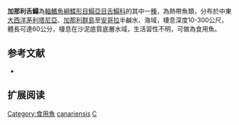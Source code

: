 {{Speciesbox
| name = 加那利舌鰨
| image = 
| image_width = 250px
| image_caption = 
| status = NE
| status_system = IUCN3.1
| genus = Cynoglossus
| species = canariensis
| authority = [[Steindachner|Steindachner]], [[1882|1882]]
| synonyms = *''Cynoglossus senegalensis canariensis, Steindachner, 1882''
*''Cynoglossus lagoensis, Regan, 1915''
}}

'''加那利舌鰨'''為[[輻鰭魚綱|輻鰭魚綱]][[鰈形目|鰈形目]][[鰨亞目|鰨亞目]][[舌鰨科|舌鰨科]]的其中一[[種|種]]，為熱帶魚類，分布於中東[[大西洋|大西洋]][[茅利塔尼亞|茅利塔尼亞]]、[[加那利群島|加那利群島]]至[[安哥拉|安哥拉]]半鹹水、海域，棲息深度10-300公尺，體長可達60公分，棲息在沙泥底質底層水域，生活習性不明，可做為食用魚。

==参考文献==
*{{FishBase_species|genus=Cynoglossus|species=canariensis|year=2014|month=4}}

== 扩展阅读 ==
{{refbegin}}
{{wikispecies-inline|Cynoglossus canariensis|加那利舌鰨}}
{{refend}}
{{Taxonbar|from=Q2718755}}

[[Category:食用魚|Category:食用魚]]
[[Category:舌鰨屬|canariensis]]
[[Category:1882年描述的鱼类|C]]

{{魚類小作品}}